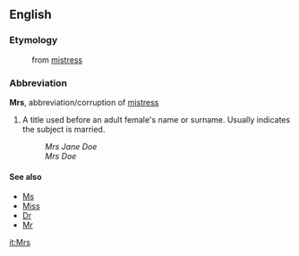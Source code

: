 ==English==
===Etymology===
: from [[mistress]]
===Abbreviation===
'''Mrs''', abbreviation/corruption of [[mistress]]
# A title used before an adult female's name or surname. Usually indicates the subject is married.
#:''Mrs Jane Doe''
#:''Mrs Doe''

====See also====
*[[Ms]]
*[[Miss]]
*[[Dr]]
*[[Mr]]

[[it:Mrs]]